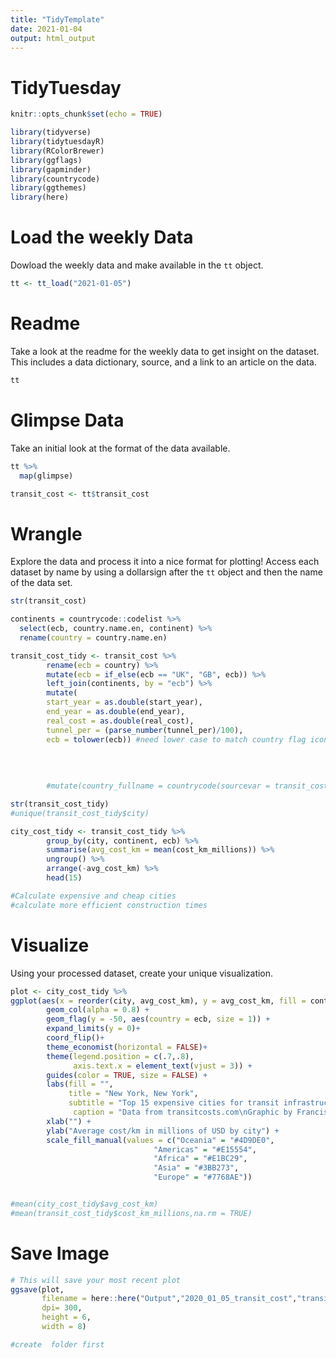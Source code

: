 ```yaml
---
title: "TidyTemplate"
date: 2021-01-04
output: html_output
---
```


# TidyTuesday

```r

knitr::opts_chunk$set(echo = TRUE)

library(tidyverse)
library(tidytuesdayR)
library(RColorBrewer)
library(ggflags)
library(gapminder)
library(countrycode)
library(ggthemes)
library(here)
```

# Load the weekly Data

Dowload the weekly data and make available in the `tt` object.

```r

tt <- tt_load("2021-01-05")

```


# Readme

Take a look at the readme for the weekly data to get insight on the dataset.
This includes a data dictionary, source, and a link to an article on the data.

```r

tt

```


# Glimpse Data

Take an initial look at the format of the data available.

```r

tt %>% 
  map(glimpse)

transit_cost <- tt$transit_cost


```

# Wrangle

Explore the data and process it into a nice format for plotting! Access each dataset by name by using a dollarsign after the `tt` object and then the name of the data set.

```r

str(transit_cost)

continents = countrycode::codelist %>%
  select(ecb, country.name.en, continent) %>%
  rename(country = country.name.en)

transit_cost_tidy <- transit_cost %>%
        rename(ecb = country) %>%
        mutate(ecb = if_else(ecb == "UK", "GB", ecb)) %>%
        left_join(continents, by = "ecb") %>%
        mutate(
        start_year = as.double(start_year),
        end_year = as.double(end_year),
        real_cost = as.double(real_cost),
        tunnel_per = (parse_number(tunnel_per)/100),
        ecb = tolower(ecb)) #need lower case to match country flag icons #recode uk to gb for flag #learned from jsakaluk
       
        
        
        
        #mutate(country_fullname = countrycode(sourcevar = transit_cost_tidy$country, origin = "iso2c", destination = "country.name"))

str(transit_cost_tidy)        
#unique(transit_cost_tidy$city)

city_cost_tidy <- transit_cost_tidy %>%
        group_by(city, continent, ecb) %>%
        summarise(avg_cost_km = mean(cost_km_millions)) %>%
        ungroup() %>%
        arrange(-avg_cost_km) %>%
        head(15)

#Calculate expensive and cheap cities
#calculate more efficient construction times

```


# Visualize

Using your processed dataset, create your unique visualization.

```r

plot <- city_cost_tidy %>%
ggplot(aes(x = reorder(city, avg_cost_km), y = avg_cost_km, fill = continent)) +
        geom_col(alpha = 0.8) +
        geom_flag(y = -50, aes(country = ecb, size = 1)) +
        expand_limits(y = 0)+
        coord_flip()+
        theme_economist(horizontal = FALSE)+
        theme(legend.position = c(.7,.8),
              axis.text.x = element_text(vjust = 3)) +
        guides(color = TRUE, size = FALSE) +
        labs(fill = "",
             title = "New York, New York",
             subtitle = "Top 15 expensive cities for transit infrastructure",
              caption = "Data from transitcosts.com\nGraphic by Francisco GF") +
        xlab("") + 
        ylab("Average cost/km in millions of USD by city") +
        scale_fill_manual(values = c("Oceania" = "#4D9DE0", 
                                "Americas" = "#E15554", 
                                "Africa" = "#E1BC29", 
                                "Asia" = "#3BB273", 
                                "Europe" = "#7768AE"))


#mean(city_cost_tidy$avg_cost_km)
#mean(transit_cost_tidy$cost_km_millions,na.rm = TRUE)  
```

# Save Image

```r

# This will save your most recent plot
ggsave(plot,
       filename = here::here("Output","2020_01_05_transit_cost","transit_cost.png"),
       dpi= 300,
       height = 6,
       width = 8)

#create  folder first

```

